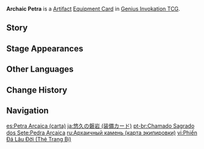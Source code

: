 {{About|the [[Genius Invokation TCG]] Equipment Card|the [[Artifact Set]]|Archaic Petra}}
{{Genius Invokation TCG Infobox
|title     = Archaic Petra
|id        = 312602
|image     = Archaic Petra Equipment Card.png
|type      = Equipment Card
|group     = Artifact
|effect    = '''When the character uses a Skill or equips a Talent:''' Spend 1 less {{TCG Icon|Geo Cost|notext=1}} {{Color|Geo Die}}. (Once per Round)<br/ >'''Roll Phase:''' 2 of the starting Elemental Dice you roll are always guaranteed to be {{TCG Icon|Geo Cost|notext=1}} {{Color|Geo Dice}}.
|matching  = 2
|features  = Rex Lapis
|source1   = {{Sold By|Archaic Petra (Equipment Card)}}
}}
'''Archaic Petra''' is a [[Artifact Card|Artifact]] [[Equipment Card]] in [[Genius Invokation TCG]].

==Story==
{{Description|"While the Millelith stands guard, evil shall never prevail!"|title=Of Mountains Mighty: Archaic Petra}}

==Stage Appearances==
{{Genius Invokation TCG Stage Appearances}}

==Other Languages==
{{Other Languages|Transclude = Archaic Petra}}

==Change History==
{{Change History|3.3}}

==Navigation==
{{Genius Invokation TCG Navbox|Equipment Card}}

[[es:Petra Arcaica (carta)]]
[[ja:悠久の磐岩 (装備カード)]]
[[pt-br:Chamado Sagrado dos Sete:Pedra Arcaica]]
[[ru:Архаичный камень (карта экипировки)]]
[[vi:Phiến Đá Lâu Đời (Thẻ Trang Bị)]]